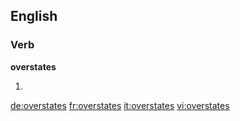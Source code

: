 ==English==

===Verb===
'''overstates'''

# {{third-person singular of|overstate}}

[[de:overstates]]
[[fr:overstates]]
[[it:overstates]]
[[vi:overstates]]